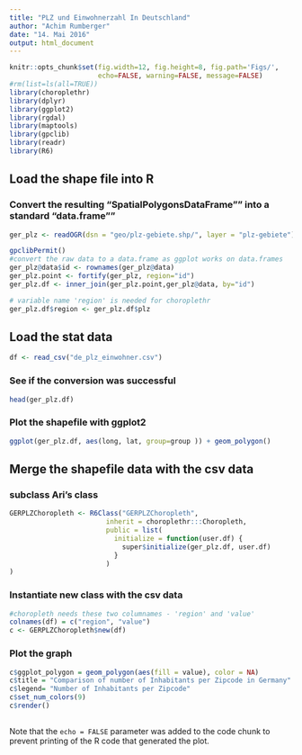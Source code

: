 ```yaml
---
title: "PLZ und Einwohnerzahl In Deutschland"
author: "Achim Rumberger"
date: "14. Mai 2016"
output: html_document
---
```


```r
knitr::opts_chunk$set(fig.width=12, fig.height=8, fig.path='Figs/',
                      echo=FALSE, warning=FALSE, message=FALSE)
#rm(list=ls(all=TRUE))
library(choroplethr)
library(dplyr)
library(ggplot2)
library(rgdal)
library(maptools)
library(gpclib)
library(readr)
library(R6)
```
## Load the shape file into R
### Convert the resulting "SpatialPolygonsDataFrame"" into a standard "data.frame""


```r

ger_plz <- readOGR(dsn = "geo/plz-gebiete.shp/", layer = "plz-gebiete")

gpclibPermit()
#convert the raw data to a data.frame as ggplot works on data.frames
ger_plz@data$id <- rownames(ger_plz@data)
ger_plz.point <- fortify(ger_plz, region="id")
ger_plz.df <- inner_join(ger_plz.point,ger_plz@data, by="id")

# variable name 'region' is needed for choroplethr
ger_plz.df$region <- ger_plz.df$plz
```
## Load the stat data
```r
df <- read_csv("de_plz_einwohner.csv")
```
### See if the conversion was successful
```r
head(ger_plz.df)
```
### Plot the shapefile with ggplot2
```r
ggplot(ger_plz.df, aes(long, lat, group=group )) + geom_polygon()
```
## Merge the shapefile data with the csv data
### subclass Ari's class
```r
GERPLZChoropleth <- R6Class("GERPLZChoropleth", 
                        inherit = choroplethr:::Choropleth,
                        public = list(
                          initialize = function(user.df) {
                            super$initialize(ger_plz.df, user.df)
                          }
                        )
)
```
### Instantiate new class with the csv data
```r
#choropleth needs these two columnames - 'region' and 'value'
colnames(df) = c("region", "value")
c <- GERPLZChoropleth$new(df)
```

### Plot the graph
```r
c$ggplot_polygon = geom_polygon(aes(fill = value), color = NA)
c$title = "Comparison of number of Inhabitants per Zipcode in Germany"
c$legend= "Number of Inhabitants per Zipcode"
c$set_num_colors(9)
c$render()
```

## 
Note that the `echo = FALSE` parameter was added to the code chunk to prevent printing of the R code that generated the plot.
